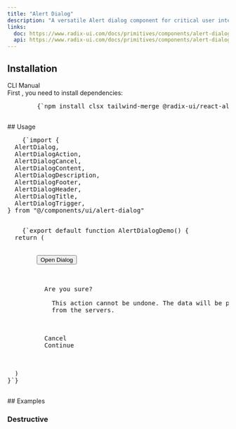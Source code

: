 ```yaml
---
title: "Alert Dialog"
description: "A versatile Alert dialog component for critical user interactions."
links:
  doc: https://www.radix-ui.com/docs/primitives/components/alert-dialog
  api: https://www.radix-ui.com/docs/primitives/components/alert-dialog#api-reference
---
```


<ComponentPreview name="alert-dialog-demo" />

## Installation
<CliCodeTabs>
<TabsList>
  <TabsTrigger value="cli">CLI</TabsTrigger>
  <TabsTrigger value="manual">Manual</TabsTrigger>
</TabsList>
<TabsContent value="cli">
<CliCodeTabs>
  <CodeCommands componentName="alert-dialog"/>
</CliCodeTabs>
</TabsContent>

<TabsContent value="manual">
<div className="not-prose px-4 md:px-0">
  <Step>
    <StepItem title="Install Dependencies">
      First , you need to install dependencies:
      <Pre className="language-bash">
        {`npm install clsx tailwind-merge @radix-ui/react-alert-dialog class-variance-authority`}
      </Pre>
    </StepItem>
    <StepItem title="Create utils.ts">
      <ComponentUtilsText />
      <ComponentUtils />
    </StepItem>
    <StepItem title="Create Alert dialog Component">
      <ComponentSource name="alert-dialog-demo" />
    </StepItem>
  </Step>
</div>
</TabsContent>
</CliCodeTabs>
## Usage
<div className="not-prose space-y-6">
  <Pre>
    {`import {
  AlertDialog,
  AlertDialogAction,
  AlertDialogCancel,
  AlertDialogContent,
  AlertDialogDescription,
  AlertDialogFooter,
  AlertDialogHeader,
  AlertDialogTitle,
  AlertDialogTrigger,
} from "@/components/ui/alert-dialog"
  </Pre>
  <Pre>
    {`export default function AlertDialogDemo() {
  return (
    <AlertDialog>
      <AlertDialogTrigger asChild>
        <Button variant="outline">Open Dialog</Button>
      </AlertDialogTrigger>
      <AlertDialogContent>
        <AlertDialogHeader>
          <AlertDialogTitle>Are you sure?</AlertDialogTitle>
          <AlertDialogDescription>
            This action cannot be undone. The data will be permanently deleted
            from the servers.
          </AlertDialogDescription>
        </AlertDialogHeader>
        <AlertDialogFooter>
          <AlertDialogCancel>Cancel</AlertDialogCancel>
          <AlertDialogAction>Continue</AlertDialogAction>
        </AlertDialogFooter>
      </AlertDialogContent>
    </AlertDialog>
  )
}`}
  </Pre>
</div>
## Examples

### Destructive

<ComponentPreview name="alert-dialog" variant="destructive" />
